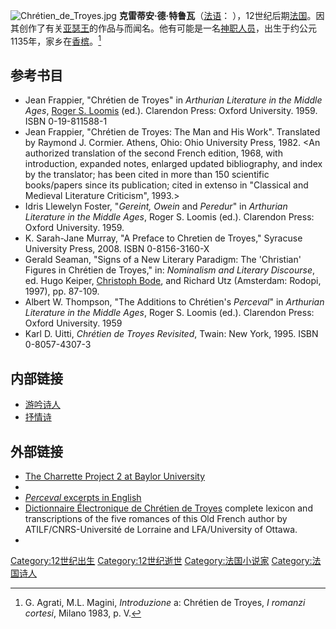 {{expand language|1=en|page=Chrétien_de_Troyes|time=2020-05-16T07:40:08+00:00}}
[[File:Chrétien_de_Troyes.jpg|thumb]]
'''克雷蒂安·德·特鲁瓦'''（[[法语|法语]]：{{lang|fr|Chrétien de Troyes}} {{IPA-fr|kʁe.tjɛ̃ də.tʁwa}}），12世纪后期[[法国|法国]]{{tsl|fr|Trouvères|行吟诗人}}。因其创作了有关[[亚瑟王|亚瑟王]]的作品与{{tsl|ja|聖杯伝説|圣杯传说}}而闻名。他有可能是一名[[神职人员|神职人员]]，出生于约公元1135年，家乡在[[香槟_(行省)|香槟]]。<ref name="pV">G. Agrati, M.L. Magini, ''Introduzione'' a: Chrétien de Troyes, ''I romanzi cortesi'', Milano 1983, p. V.</ref>
==参考书目==
{{reflist}}
{{refbegin|2}}
* Jean Frappier, "Chrétien de Troyes" in ''Arthurian Literature in the Middle Ages'', [[Roger_S._Loomis|Roger S. Loomis]] (ed.). Clarendon Press: Oxford University. 1959. ISBN 0-19-811588-1
* Jean Frappier, "Chrétien de Troyes: The Man and His Work". Translated by Raymond J. Cormier. Athens, Ohio: Ohio University Press, 1982. <An authorized translation of the second French edition, 1968, with introduction, expanded notes, enlarged updated bibliography, and index by the translator; has been cited in more than 150 scientific books/papers since its publication; cited in extenso in "Classical and Medieval Literature Criticism", 1993.>
* Idris Llewelyn Foster, "''Gereint, Owein'' and ''Peredur''" in ''Arthurian Literature in the Middle Ages'', Roger S. Loomis (ed.). Clarendon Press: Oxford University. 1959.
* K. Sarah-Jane Murray, "A Preface to Chretien de Troyes," Syracuse University Press, 2008. ISBN 0-8156-3160-X
* Gerald Seaman, "Signs of a New Literary Paradigm: The 'Christian' Figures in Chrétien de Troyes," in: ''Nominalism and Literary Discourse'', ed. Hugo Keiper, [[Christoph_Bode|Christoph Bode]], and Richard Utz (Amsterdam: Rodopi, 1997), pp. 87-109.
* Albert W. Thompson, "The Additions to Chrétien's ''Perceval''" in ''Arthurian Literature in the Middle Ages'', Roger S. Loomis (ed.). Clarendon Press: Oxford University. 1959
* Karl D. Uitti, ''Chrétien de Troyes Revisited'', Twain: New York, 1995. ISBN 0-8057-4307-3
{{refend}}

==内部链接==
*[[游吟诗人|游吟诗人]]
*[[抒情诗|抒情诗]]
==外部链接==
{{Wikiquote}}
{{wikisource author}}
<div class="references-small">
*[https://web.archive.org/web/20061109163210/http://lancelot.baylor.edu/ The Charrette Project 2 at Baylor University]
* {{gutenberg author| id=de+Troyes+Chrétien | name=Chrétien de Troyes}}
*[https://web.archive.org/web/20090426214436/http://www.mcelhearn.com/perceval.html ''Perceval'' excerpts in English]
*[http://www.atilf.fr/dect Dictionnaire Électronique de Chrétien de Troyes] {{Wayback|url=http://www.atilf.fr/dect |date=20200711085139 }} complete lexicon and transcriptions of the five romances of this Old French author by ATILF/CNRS-Université de Lorraine and LFA/University of Ottawa.
*{{worldcat id|lccn-n79-66724}}
</div>
{{香槟伯国}}
{{Authority control}}
[[Category:12世纪出生|Category:12世纪出生]]
[[Category:12世纪逝世|Category:12世纪逝世]]
[[Category:法国小说家|Category:法国小说家]]
[[Category:法国诗人|Category:法国诗人]]